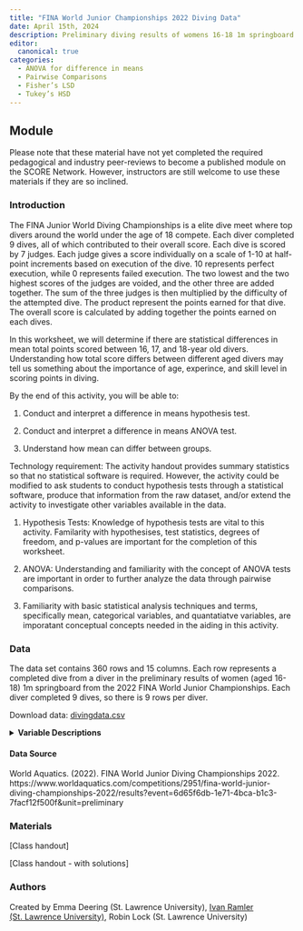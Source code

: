 ```yaml
---
title: "FINA World Junior Championships 2022 Diving Data"
date: April 15th, 2024
description: Preliminary diving results of womens 16-18 1m springboard from the 2022 FINA World Junior Championships.
editor: 
  canonical: true
categories:
  - ANOVA for difference in means
  - Pairwise Comparisons
  - Fisher’s LSD
  - Tukey’s HSD
---
```


## Module

Please note that these material have not yet completed the required pedagogical and industry peer-reviews to become a published module on the SCORE Network. However, instructors are still welcome to use these materials if they are so inclined.

### Introduction

The FINA Junior World Diving Championships is a elite dive meet where top divers around the world under the age of 18 compete. Each diver completed 9 dives, all of which contributed to their overall score. Each dive is scored by 7 judges. Each judge gives a score individually on a scale of 1-10 at half-point increments based on execution of the dive. 10 represents perfect execution, while 0 represents failed execution. The two lowest and the two highest scores of the judges are voided, and the other three are added together. The sum of the three judges is then multiplied by the difficulty of the attempted dive. The product represent the points earned for that dive. The overall score is calculated by adding together the points earned on each dives.

In this worksheet, we will determine if there are statistical differences in mean total points scored between 16, 17, and 18-year old divers. Understanding how total score differs between different aged divers may tell us something about the importance of age, experince, and skill level in scoring points in diving. 

::: {.callout-note collapse="true" title="Learning Objectives" appearance="minimal"}
By the end of this activity, you will be able to:

1.  Conduct and interpret a difference in means hypothesis test.

2.  Conduct and interpret a difference in means ANOVA test.

3.  Understand how mean can differ between groups.
:::

::: {.callout-note collapse="true" title="Methods" appearance="minimal"}
Technology requirement: The activity handout provides summary statistics so that no statistical software is required. However, the activity could be modified to ask students to conduct hypothesis tests through a statistical software, produce that information from the raw dataset, and/or extend the activity to investigate other variables available in the data.

1.  Hypothesis Tests: Knowledge of hypothesis tests are vital to this activity. Familarity with  hypothesises, test statistics, degrees of freedom, and p-values are important for the completion of this worksheet.

2.  ANOVA: Understanding and familiarity with the concept of ANOVA tests are important in order to further analyze the data through pairwise comparisons. 

3.  Familiarity with basic statistical analysis techniques and terms, specifically mean, categorical variables, and quantatiatve variables, are imporatant conceptual concepts needed in the aiding in this activity.
:::

### Data

The data set contains 360 rows and 15 columns. Each row represents a completed dive from a diver in the preliminary results of women (aged 16-18) 1m springboard from the 2022 FINA World Junior Championships. Each diver completed 9 dives, so there is 9 rows per diver.

Download data: [divingdata.csv](../data/divingdata.csv)

<details>

<summary><b>Variable Descriptions</b></summary>

| Variable    | Description                                                    |
|-------------|----------------------------------------------------------------|
| LastName    | The last name of the diver                                     |
| Country     | The country the diver was competing for                        |
| Age         | The age of the diver                                           |
| TotalPoints | The overall points the diver had earned at the end of the meet |
| DiveNum     | The order in which the dives were performed                    |
| DiveName    | The coded name of the dive                                     |
| Difficulty  | The difficulty of the dive                                     |
| Judge1      | The score that judge 1 awarded the dive                        |
| Judge2      | The score that judge 2 awarded the dive                        |
| Judge3      | The score that judge 3 awarded the dive                        |
| Judge4      | The score that judge 4 awarded the dive                        |
| Judge5      | The score that judge 5 awarded the dive                        |
| Judge6      | The score that judge 6 awarded the dive                        |
| Judge7      | The score that judge 7 awarded the dive                        |
| Points      | Overall points the individual dive earned                      |

</details>

#### Data Source

World Aquatics. (2022). FINA World Junior Diving Championships 2022. https://www.worldaquatics.com/competitions/2951/fina-world-junior-diving-championships-2022/results?event=6d65f6db-1e71-4bca-b1c3-7facf12f500f&unit=preliminary

### Materials

[Class handout]

[Class handout - with solutions]

::: {.callout-note collapse="true" title="Conclusion" appearance="minimal"}


:::

### Authors

Created by Emma Deering (St. Lawrence University), [Ivan Ramler (St. Lawrence University)](mailto:iramler@stlawu.edu), Robin Lock (St. Lawrence University)
